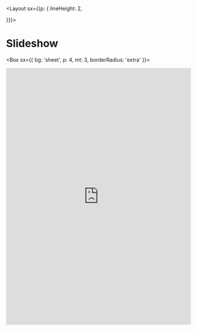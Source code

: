 
<Layout sx={{p: {
  lineHeight: 2,
  
}}}>

# Slideshow

<Box sx={{ bg: 'sheet', p: 4, mt: 3, borderRadius: 'extra' }}>
  <iframe
    src="https://docs.google.com/presentation/d/e/2PACX-1vSHWbJHc-3tH58goN0UtTyxGSa2HatPfDEVvO04T-6q2hiXX6qFYfoz_2Eh_7PeDdsFyZdFG22JXQbb/embed?start=false&loop=false&delayms=60000"
    frameborder="0"
    width="100%"
    height="700"
    allowfullscreen="true"
    mozallowfullscreen="true"
    webkitallowfullscreen="true"
  ></iframe>
</Box>

</Layout>

